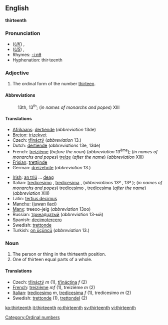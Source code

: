 ==English==
'''thirteenth'''

===Pronunciation===
*(''[[Received Pronunciation|UK]]'') {{IPA|/ˌθɜːˈtiːnθ/}}, {{SAMPA|/%T3:"ti:nT/}}
*(''[[General American|US]]'') {{IPA|/ˌθɝˈtiːnθ/}}, {{SAMPA|/%T3`"ti:nT/}}
*Rhymes: [[Rhymes:English:-iːnθ|-iːnθ]]
*Hyphenation: thir·teenth

===Adjective===

# The ordinal form of the number [[thirteen]].

====Abbreviations====
:13th, 13<sup>th</sup>; (''in names of monarchs and popes'') XIII

====Translations====
{{top}}
*[[Afrikaans]]: [[dertiende]] (''abbreviation'' 13de)
*[[Breton]]: [[trizekvet]]
*Czech: [[třináctý]] (''abbreviation'' 13.)
*Dutch: [[dertiende]] (''abbreviations'' 13e, 13de)
*French: [[treizième]] (''before the noun'') (''abbreviation'' 13<sup>ème</sup>); (''in names of monarchs and popes'') [[treize]] (''after the name'') (''abbreviation'' XIII)
*[[Frisian]]: [[trettjinde]]
*German: [[dreizehnte]] (''abbreviation'' 13.)
{{mid}}
*[[Irish]]: [[an triú]] ... [[deag]]
*Italian: [[tredicesimo]] {{m}}, [[tredicesima]] {{f}}, (''abbreviations'' 13º {{m}}, 13ª {{f}}); (''in names of monarchs and popes'') tredicesimo {{m}}, tredicesima {{f}} (''after the name'') (''abbreviation'' XIII)
*Latin: [[tertius decimus]]
*[[Manchu]]: ([[juwan]] [[ilaci]])
*[[Manx]]: treeoo-jeig (''abbreviation'' 13oo)
*Russian: [[тринадцатый]] (''abbreviation'' 13-ый)
*Spanish: [[decimotercero]]
*Swedish: [[trettonde]]
*Turkish: [[on üçüncü]] (''abbreviation'' 13.)
{{bottom}}

===Noun===

#The person or thing in the thirteenth position.
#One of thirteen equal parts of a whole.

====Translations====

*Czech: [[třináctý]] ''m'' (1), [[třináctina]] ''f'' (2)
*[[French]]: [[treizième]] ''mf'' (1), treizième ''m'' (2)
*[[Italian]]: [[tredicesimo]] ''m'', [[tredicesima]] ''f'' (1), tredicesimo ''m'' (2)
*Swedish: [[trettonde]] (1), [[trettondel]] (2)

[[Category:Ordinal numbers]]

[[ko:thirteenth]]
[[it:thirteenth]]
[[ro:thirteenth]]
[[sv:thirteenth]]
[[vi:thirteenth]]